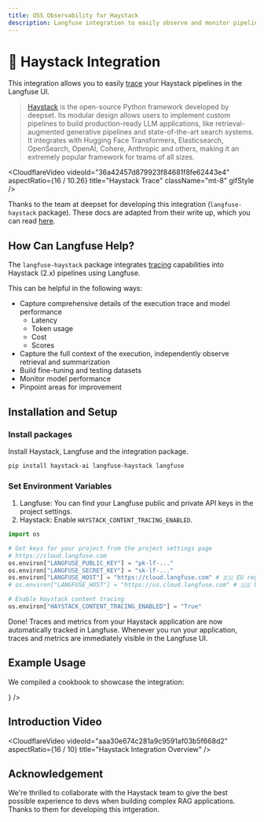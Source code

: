 ```yaml
---
title: OSS Observability for Haystack
description: Langfuse integration to easily observe and monitor pipelines built with Haystack, an open-source Python framework developed by deepset.
---
```


# 🌾 Haystack Integration

This integration allows you to easily [trace](/docs/tracing) your Haystack pipelines in the Langfuse UI.

> [Haystack](https://haystack.deepset.ai/) is the open-source Python framework developed by deepset. Its modular design allows users to implement custom pipelines to build production-ready LLM applications, like retrieval-augmented generative pipelines and state-of-the-art search systems. It integrates with Hugging Face Transformers, Elasticsearch, OpenSearch, OpenAI, Cohere, Anthropic and others, making it an extremely popular framework for teams of all sizes.

<CloudflareVideo
  videoId="36a42457d879923f84681f8fe62443e4"
  aspectRatio={16 / 10.26}
  title="Haystack Trace"
  className="mt-8"
  gifStyle
/>

Thanks to the team at deepset for developing this integration (`langfuse-haystack` package). These docs are adapted from their write up, which you can read [here](https://haystack.deepset.ai/blog/langfuse-integration).

## How Can Langfuse Help?

The `langfuse-haystack` package integrates [tracing](/docs/tracing) capabilities into Haystack (2.x) pipelines using Langfuse.

This can be helpful in the following ways:

- Capture comprehensive details of the execution trace and model performance
  - Latency
  - Token usage
  - Cost
  - Scores
- Capture the full context of the execution, independently observe retrieval and summarization
- Build fine-tuning and testing datasets
- Monitor model performance
- Pinpoint areas for improvement

## Installation and Setup

<Steps>

### Install packages

Install Haystack, Langfuse and the integration package.

```bash
pip install haystack-ai langfuse-haystack langfuse
```

### Set Environment Variables

1. Langfuse: You can find your Langfuse public and private API keys in the project settings.
2. Haystack: Enable `HAYSTACK_CONTENT_TRACING_ENABLED`.

```python
import os

# Get keys for your project from the project settings page
# https://cloud.langfuse.com
os.environ["LANGFUSE_PUBLIC_KEY"] = "pk-lf-..."
os.environ["LANGFUSE_SECRET_KEY"] = "sk-lf-..."
os.environ["LANGFUSE_HOST"] = "https://cloud.langfuse.com" # 🇪🇺 EU region
# os.environ["LANGFUSE_HOST"] = "https://us.cloud.langfuse.com" # 🇺🇸 US region

# Enable Haystack content tracing
os.environ["HAYSTACK_CONTENT_TRACING_ENABLED"] = "True"
```

</Steps>

<Callout type="info" emoji="✨">
  Done! Traces and metrics from your Haystack application are now automatically
  tracked in Langfuse. Whenever you run your application, traces and metrics are
  immediately visible in the Langfuse UI.
</Callout>

## Example Usage

We compiled a cookbook to showcase the integration:


<Cards num={3}>
  <Card
    title="Coookbook"
    href="/docs/integrations/haystack/example-python"
    icon={<FileCode />}
  />
</Cards>

## Introduction Video

<CloudflareVideo
  videoId="aaa30e674c281a9c9591af03b5f668d2"
  aspectRatio={16 / 10}
  title="Haystack Integration Overview"
/>

## Acknowledgement

We're thrilled to collaborate with the Haystack team to give the best possible experience to devs when building complex RAG applications. Thanks to them for developing this intgeration.
